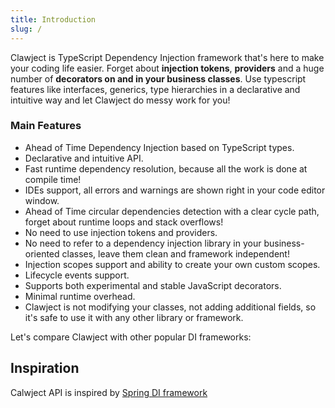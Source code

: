 ```yaml
---
title: Introduction
slug: /
---
```


Clawject is TypeScript Dependency Injection framework that's here to make your coding life easier.
Forget about **injection tokens**, **providers** and a huge number of **decorators on and in your business classes**.
Use typescript features like interfaces, generics, type hierarchies in a declarative and intuitive way and let Clawject do messy work for you!

### Main Features

- Ahead of Time Dependency Injection based on TypeScript types.
- Declarative and intuitive API.
- Fast runtime dependency resolution, because all the work is done at compile time!
- IDEs support, all errors and warnings are shown right in your code editor window.
- Ahead of Time circular dependencies detection with a clear cycle path, forget about runtime loops and stack overflows!
- No need to use injection tokens and providers.
- No need to refer to a dependency injection library in your business-oriented classes, leave them clean and framework independent!
- Injection scopes support and ability to create your own custom scopes.
- Lifecycle events support.
- Supports both experimental and stable JavaScript decorators.
- Minimal runtime overhead.
- Clawject is not modifying your classes, not adding additional fields, so it's safe to use it with any other library or framework.

Let's compare Clawject with other popular DI frameworks:


<CompareClawjectWithOthers />

## Inspiration


Calwject API is inspired by [Spring DI framework](https://docs.spring.io/spring-framework/reference/core/beans.html) <SpringLogo />


